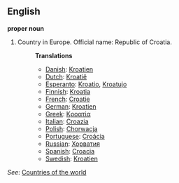 ==English==

'''proper noun'''

# Country in Europe. Official name: Republic of Croatia.
#:'''Translations'''
#:*[[Danish]]: [[Kroatien]]
#:*[[Dutch]]: [[Kroatië]]
#:*[[Esperanto]]: [[Kroatio]], [[Kroatujo]]
#:*[[Finnish]]: [[Kroatia]]
#:*[[French]]: [[Croatie]]
#:*[[German]]: [[Kroatien]]
#:*[[Greek]]: [[Κροατία]]
#:*[[Italian]]: [[Croazia]]
#:*[[Polish]]: [[Chorwacja]]
#:*[[Portuguese]]: [[Croácia]]
#:*[[Russian]]: [[Хорватия]]
#:*[[Spanish]]: [[Croacia]]
#:*[[Swedish]]: [[Kroatien]]

''See'': [[Countries of the world]]